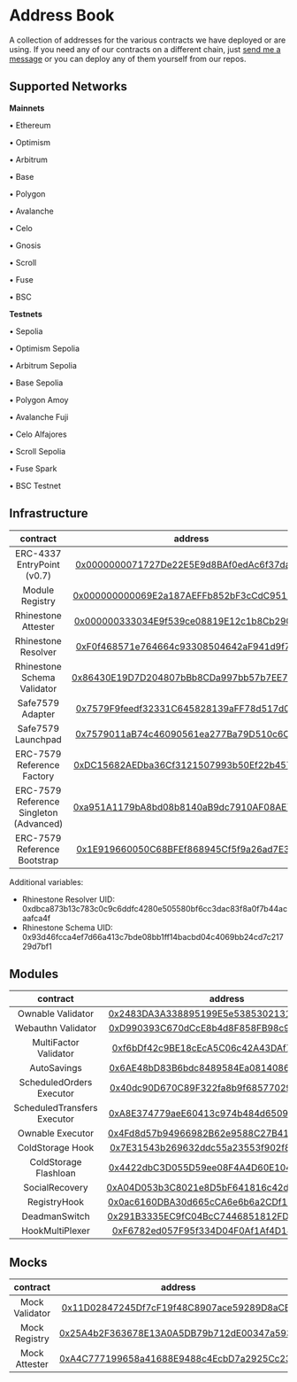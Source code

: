 # Address Book

A collection of addresses for the various contracts we have deployed or are using. If you need any of our contracts on a different chain, just [send me a message](https://t.me/konradkopp) or you can deploy any of them yourself from our repos.

## Supported Networks

**Mainnets**

<div className="grid grid-cols-2 md:grid-cols-3 lg:grid-cols-4 gap-y-1">
  <p>• Ethereum</p>
  <p>• Optimism</p>
  <p>• Arbitrum</p>
  <p>• Base</p>
  <p>• Polygon</p>
  <p>• Avalanche</p>
  <p>• Celo</p>
  <p>• Gnosis</p>
  <p>• Scroll</p>
  <p>• Fuse</p>
  <p>• BSC</p>
</div>

**Testnets**

<div className="grid grid-cols-2 md:grid-cols-3 lg:grid-cols-4 gap-y-1">
  <p>• Sepolia</p>
  <p>• Optimism Sepolia</p>
  <p>• Arbitrum Sepolia</p>
  <p>• Base Sepolia</p>
  <p>• Polygon Amoy</p>
  <p>• Avalanche Fuji</p>
  <p>• Celo Alfajores</p>
  <p>• Scroll Sepolia</p>
  <p>• Fuse Spark</p>
  <p>• BSC Testnet</p>
</div>

## Infrastructure

|                contract                 |                                                          address                                                           | mainnets | testnets |
| :-------------------------------------: | :------------------------------------------------------------------------------------------------------------------------: | :------: | :------: |
|       ERC-4337 EntryPoint (v0.7)        | [0x0000000071727De22E5E9d8BAf0edAc6f37da032](https://contractscan.xyz/contract/0x0000000071727De22E5E9d8BAf0edAc6f37da032) |    ✅    |    ✅    |
|             Module Registry             | [0x000000000069E2a187AEFFb852bF3cCdC95151B2](https://contractscan.xyz/contract/0x000000000069E2a187AEFFb852bF3cCdC95151B2) |    ✅    |    ✅    |
|           Rhinestone Attester           | [0x000000333034E9f539ce08819E12c1b8Cb29084d](https://contractscan.xyz/contract/0x000000333034E9f539ce08819E12c1b8Cb29084d) |    ✅    |    ✅    |
|           Rhinestone Resolver           | [0xF0f468571e764664c93308504642aF941d9f77F1](https://contractscan.xyz/contract/0xF0f468571e764664c93308504642aF941d9f77F1) |    ✅    |    ✅    |
|       Rhinestone Schema Validator       | [0x86430E19D7D204807bBb8CDa997bb57b7EE785dD](https://contractscan.xyz/contract/0x86430E19D7D204807bBb8CDa997bb57b7EE785dD) |    ✅    |    ✅    |
|            Safe7579 Adapter             | [0x7579F9feedf32331C645828139aFF78d517d0001](https://contractscan.xyz/contract/0x7579F9feedf32331C645828139aFF78d517d0001) |    ✅    |    ✅    |
|           Safe7579 Launchpad            | [0x7579011aB74c46090561ea277Ba79D510c6C00ff](https://contractscan.xyz/contract/0x7579011aB74c46090561ea277Ba79D510c6C00ff) |    ✅    |    ✅    |
|       ERC-7579 Reference Factory        | [0xDC15682AEDba36Cf3121507993b50Ef22b457053](https://contractscan.xyz/contract/0xDC15682AEDba36Cf3121507993b50Ef22b457053) |    ❌    |    ✅    |
| ERC-7579 Reference Singleton (Advanced) | [0xa951A1179bA8bd08b8140aB9dc7910AF08AE7181](https://contractscan.xyz/contract/0xa951A1179bA8bd08b8140aB9dc7910AF08AE7181) |    ❌    |    ✅    |
|      ERC-7579 Reference Bootstrap       | [0x1E919660050C68BFEf868945Cf5f9a26ad7E360b](https://contractscan.xyz/contract/0x1E919660050C68BFEf868945Cf5f9a26ad7E360b) |    ❌    |    ✅    |

Additional variables:

- Rhinestone Resolver UID: 0xdbca873b13c783c0c9c6ddfc4280e505580bf6cc3dac83f8a0f7b44acaafca4f
- Rhinestone Schema UID: 0x93d46fcca4ef7d66a413c7bde08bb1ff14bacbd04c4069bb24cd7c21729d7bf1

## Modules

|          contract           |                                                          address                                                           | mainnets | testnets |
| :-------------------------: | :------------------------------------------------------------------------------------------------------------------------: | :------: | :------: |
|      Ownable Validator      | [0x2483DA3A338895199E5e538530213157e931Bf06](https://contractscan.xyz/contract/0x2483DA3A338895199E5e538530213157e931Bf06) |    ✅    |    ✅    |
|     Webauthn Validator      | [0xD990393C670dCcE8b4d8F858FB98c9912dBFAa06](https://contractscan.xyz/contract/0xD990393C670dCcE8b4d8F858FB98c9912dBFAa06) |    ❌    |    ✅    |
|    MultiFactor Validator    | [0xf6bDf42c9BE18cEcA5C06c42A43DAf7FBbe7896b](https://contractscan.xyz/contract/0xf6bDf42c9BE18cEcA5C06c42A43DAf7FBbe7896b) |    ✅    |    ✅    |
|         AutoSavings         | [0x6AE48bD83B6bdc8489584Ea0814086f963d1BD95](https://contractscan.xyz/contract/0x6AE48bD83B6bdc8489584Ea0814086f963d1BD95) |    ❌    |    ✅    |
|  ScheduledOrders Executor   | [0x40dc90D670C89F322fa8b9f685770296428DCb6b](https://contractscan.xyz/contract/0x40dc90D670C89F322fa8b9f685770296428DCb6b) |    ❌    |    ✅    |
| ScheduledTransfers Executor | [0xA8E374779aeE60413c974b484d6509c7E4DDb6bA](https://contractscan.xyz/contract/0xA8E374779aeE60413c974b484d6509c7E4DDb6bA) |    ✅    |    ✅    |
|      Ownable Executor       | [0x4Fd8d57b94966982B62e9588C27B4171B55E8354](https://contractscan.xyz/contract/0x4Fd8d57b94966982B62e9588C27B4171B55E8354) |    ✅    |    ✅    |
|      ColdStorage Hook       | [0x7E31543b269632ddc55a23553f902f84C9DD8454](https://contractscan.xyz/contract/0x7E31543b269632ddc55a23553f902f84C9DD8454) |    ✅    |    ✅    |
|    ColdStorage Flashloan    | [0x4422dbC3D055D59ee08F4A4D60E1046A9aFb287f](https://contractscan.xyz/contract/0x4422dbC3D055D59ee08F4A4D60E1046A9aFb287f) |    ✅    |    ✅    |
|       SocialRecovery        | [0xA04D053b3C8021e8D5bF641816c42dAA75D8b597](https://contractscan.xyz/contract/0xA04D053b3C8021e8D5bF641816c42dAA75D8b597) |    ✅    |    ✅    |
|        RegistryHook         | [0x0ac6160DBA30d665cCA6e6b6a2CDf147DC3dED22](https://contractscan.xyz/contract/0x0ac6160DBA30d665cCA6e6b6a2CDf147DC3dED22) |    ✅    |    ✅    |
|        DeadmanSwitch        | [0x291B3335EC9fC04BcC7446851812FDD55Ad0706E](https://contractscan.xyz/contract/0x291B3335EC9fC04BcC7446851812FDD55Ad0706E) |    ✅    |    ✅    |
|       HookMultiPlexer       | [0xF6782ed057F95f334D04F0Af1Af4D14fb84DE549](https://contractscan.xyz/contract/0xF6782ed057F95f334D04F0Af1Af4D14fb84DE549) |    ✅    |    ✅    |

## Mocks

|    contract    |                                                          address                                                           | mainnets | testnets |
| :------------: | :------------------------------------------------------------------------------------------------------------------------: | :------: | :------: |
| Mock Validator | [0x11D02847245Df7cF19f48C8907ace59289D8aCEe](https://contractscan.xyz/contract/0x11D02847245Df7cF19f48C8907ace59289D8aCEe) |    ❌    |    ✅    |
| Mock Registry  | [0x25A4b2F363678E13A0A5DB79b712dE00347a593E](https://contractscan.xyz/contract/0x25A4b2F363678E13A0A5DB79b712dE00347a593E) |    ❌    |    ✅    |
| Mock Attester  | [0xA4C777199658a41688E9488c4EcbD7a2925Cc23A](https://contractscan.xyz/contract/0xA4C777199658a41688E9488c4EcbD7a2925Cc23A) |    ❌    |    ✅    |
